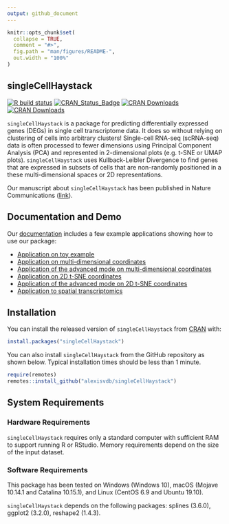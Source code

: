 ```yaml
---
output: github_document
---
```


<!-- README.md is generated from README.Rmd. Please edit that file -->

```r
knitr::opts_chunk$set(
  collapse = TRUE,
  comment = "#>",
  fig.path = "man/figures/README-",
  out.width = "100%"
)
```

## singleCellHaystack

<!-- badges: start -->
  [![R build status](https://github.com/alexisvdb/singleCellHaystack/workflows/R-CMD-check/badge.svg)](https://github.com/alexisvdb/singleCellHaystack/actions)
  [![CRAN_Status_Badge](https://www.r-pkg.org/badges/version/singleCellHaystack)](https://cran.r-project.org/package=singleCellHaystack)
  [![CRAN Downloads](https://cranlogs.r-pkg.org/badges/singleCellHaystack)](https://cran.r-project.org/package=singleCellHaystack)
  [![CRAN Downloads](https://cranlogs.r-pkg.org/badges/grand-total/singleCellHaystack)](https://cran.r-project.org/package=singleCellHaystack)
<!-- badges: end -->

`singleCellHaystack` is a package for predicting differentially expressed genes (DEGs) in single cell transcriptome data. It does so without relying on clustering of cells into arbitrary clusters! Single-cell RNA-seq (scRNA-seq) data is often processed to fewer dimensions using Principal Component Analysis (PCA) and represented in 2-dimensional plots (e.g. t-SNE or UMAP plots). `singleCellHaystack` uses Kullback-Leibler Divergence to find genes that are expressed in subsets of cells that are non-randomly positioned in a these multi-dimensional spaces or 2D representations. 

Our manuscript about `singleCellHaystack` has been published in Nature Communications ([link](https://doi.org/10.1038/s41467-020-17900-3)).


## Documentation and Demo
Our [documentation](https://alexisvdb.github.io/singleCellHaystack/) includes a few example applications showing how to use our package:

- [Application on toy example](https://alexisvdb.github.io/singleCellHaystack/articles/a01_toy_example.html)
- [Application on multi-dimensional coordinates](https://alexisvdb.github.io/singleCellHaystack/articles/examples/a02_example_highD_default.html)
- [Application of the advanced mode on multi-dimensional coordinates](https://alexisvdb.github.io/singleCellHaystack/articles/examples/a03_example_highD_advanced.html)
- [Application on 2D t-SNE coordinates](https://alexisvdb.github.io/singleCellHaystack/articles/examples/a04_example_tsne2D_default.html)
- [Application of the advanced mode on 2D t-SNE coordinates](https://alexisvdb.github.io/singleCellHaystack/articles/examples/a05_example_tsne2D_advanced.html)
- [Application to spatial transcriptomics](https://alexisvdb.github.io/singleCellHaystack/articles/examples/a06_example_spatial_transcriptomics.html)


## Installation

You can install the released version of `singleCellHaystack` from [CRAN](https://CRAN.R-project.org/package=singleCellHaystack) with:

``` r
install.packages("singleCellHaystack")
```

You can also install `singleCellHaystack` from the GitHub repository as shown below. Typical installation times should be less than 1 minute.

``` r
require(remotes)
remotes::install_github("alexisvdb/singleCellHaystack")
```

## System Requirements

### Hardware Requirements

`singleCellHaystack` requires only a standard computer with sufficient RAM to support running R or RStudio. Memory requirements depend on the size of the input dataset.

### Software Requirements

This package has been tested on Windows (Windows 10), macOS (Mojave 10.14.1 and Catalina 10.15.1), and Linux (CentOS 6.9 and Ubuntu 19.10).

`singleCellHaystack` depends on the following packages: splines (3.6.0), ggplot2 (3.2.0), reshape2 (1.4.3).


